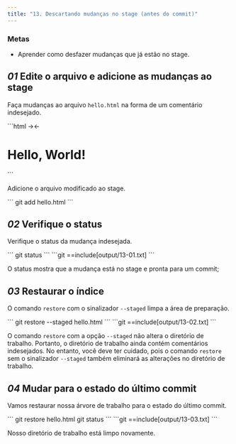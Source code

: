 ```yaml
---
title: "13. Descartando mudanças no stage (antes do commit)"
---
```


### Metas

- Aprender como desfazer mudanças que já estão no stage.

## _01_ Edite o arquivo e adicione as mudanças ao stage

Faça mudanças ao arquivo `hello.html` na forma de um comentário indesejado.

<File file="hello.html">
```html
<html>
  <head>
    →<!-- This is an unwanted but staged comment -->←
  </head>
  <body>
    <h1>Hello, World!</h1>
  </body>
</html>
```
</File>

Adicione o arquivo modificado ao stage.

<Run>
```
git add hello.html
```
</Run>

## _02_ Verifique o status

Verifique o status da mudança indesejada.

<Run>
```
git status
```
</Run>

<Output>
```git
==include[output/13-01.txt]
```
</Output>

O status mostra que a mudança está no stage e pronta para um commit;

## _03_ Restaurar o índice

O comando `restore` com o sinalizador `--staged` limpa a área de preparação.

<Run>
```
git restore --staged hello.html
```
</Run>

<Output>
```git
==include[output/13-02.txt]
```
</Output>

O comando `restore` com a opção `--staged` não altera o diretório de trabalho. Portanto, o diretório de trabalho ainda contém comentários indesejados. No entanto, você deve ter cuidado, pois o comando `restore` sem o sinalizador `--staged` também eliminará as alterações no diretório de trabalho.

## _04_ Mudar para o estado do último commit

Vamos restaurar nossa árvore de trabalho para o estado do último commit.

<Run>
```
git restore hello.html
git status
```
</Run>

<Output>
```git
==include[output/13-03.txt]
```
</Output>

Nosso diretório de trabalho está limpo novamente.
